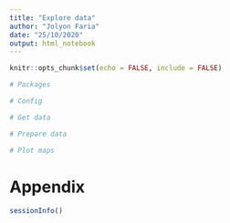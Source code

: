 ```yaml
---
title: "Explore data"
author: "Jolyon Faria"
date: "25/10/2020"
output: html_notebook
---
```


```r

knitr::opts_chunk$set(echo = FALSE, include = FALSE)

```

```r

# Packages

# Config

```

```r

# Get data

```

```r

# Prepare data

```

```r

# Plot maps

```

# Appendix

```r

sessionInfo()

```
